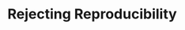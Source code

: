 # Rejecting Reproducibility {#reje-repr}

<!--

"Good Enough Practices in Computational Reproducibility" [@wilson_bryan_cranston_kitzes_nederbragt_teal_2017]

"Opinionated Analysis Development" [@parker_2017]

## Automating your personal assistant 

## Looking before you leap

## Organizing your files

## Saving your work

## Saving your environment

The **renv** R package [@R-renv]

## Working in public

## Strategies

-->

